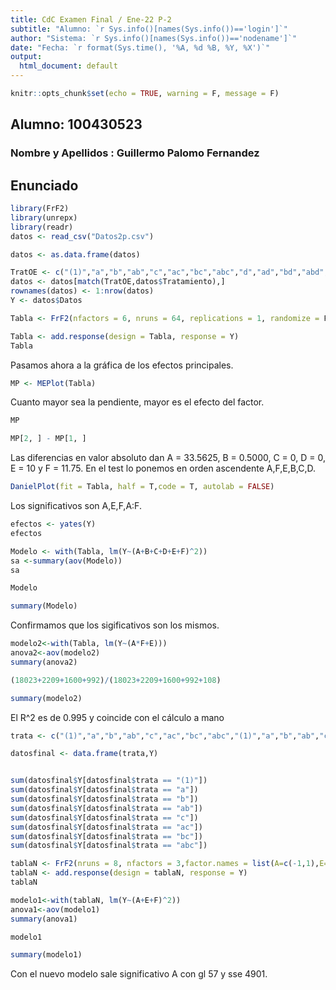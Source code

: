 ---
title: CdC Examen Final / Ene-22 P-2
subtitle: "Alumno: `r Sys.info()[names(Sys.info())=='login']`" 
author: "Sistema: `r Sys.info()[names(Sys.info())=='nodename']`"   
date: "Fecha: `r format(Sys.time(), '%A, %d %B, %Y, %X')`"
output: 
  html_document: default
---

```{r setup, include=FALSE}
knitr::opts_chunk$set(echo = TRUE, warning = F, message = F)
```

## Alumno: 100430523     
### Nombre y Apellidos : Guillermo Palomo Fernandez  

## Enunciado
```{r warning=FALSE,message=FALSE}
library(FrF2)
library(unrepx)
library(readr)
datos <- read_csv("Datos2p.csv")

```

```{r}

datos <- as.data.frame(datos)

TratOE <- c("(1)","a","b","ab","c","ac","bc","abc","d","ad","bd","abd","cd","acd","bcd","abcd","e","ae","be","abe","ce","ace","bce","abce","de","ade","bde","abde","cde","acde","bcde","abcde","f","af","bf","abf","cf","acf","bcf","abcf","df","adf","bdf","abdf","cdf","acdf","bcdf","abcdf","ef","aef","bef","abef","cef","acef","bcef","abcef","def","adef","bdef","abdef","cdef","acdef","bcdef","abcdef")
datos <- datos[match(TratOE,datos$Tratamiento),]
rownames(datos) <- 1:nrow(datos)
Y <- datos$Datos

```



```{r}

Tabla <- FrF2(nfactors = 6, nruns = 64, replications = 1, randomize = F)

Tabla <- add.response(design = Tabla, response = Y)
Tabla

```

Pasamos ahora a la gráfica de los efectos principales.

```{r}

MP <- MEPlot(Tabla)

```

Cuanto mayor sea la pendiente, mayor es el efecto del factor.

```{r}

MP

```

```{r}

MP[2, ] - MP[1, ]

```

Las diferencias en valor absoluto dan A = 33.5625, B = 0.5000, C = 0, D = 0, E = 10 y F = 11.75.
En el test lo ponemos en orden ascendente A,F,E,B,C,D.

```{r}

DanielPlot(fit = Tabla, half = T,code = T, autolab = FALSE)

```

Los significativos son A,E,F,A:F.

```{r}

efectos <- yates(Y)
efectos

```


```{r}

Modelo <- with(Tabla, lm(Y~(A+B+C+D+E+F)^2))
sa <-summary(aov(Modelo))
sa

```

```{r}

Modelo

```

```{r}
summary(Modelo)
```

Confirmamos que los sigificativos son los mismos.

```{r}
modelo2<-with(Tabla, lm(Y~(A*F+E)))
anova2<-aov(modelo2)
summary(anova2)
```

```{r}

(18023+2209+1600+992)/(18023+2209+1600+992+108)

```


```{r}
summary(modelo2)
```

El R^2 es de 0.995 y coincide con el cálculo a mano

```{r}

trata <- c("(1)","a","b","ab","c","ac","bc","abc","(1)","a","b","ab","c","ac","bc","abc","(1)","a","b","ab","c","ac","bc","abc","(1)","a","b","ab","c","ac","bc","abc","(1)","a","b","ab","c","ac","bc","abc","(1)","a","b","ab","c","ac","bc","abc","(1)","a","b","ab","c","ac","bc","abc","(1)","a","b","ab","c","ac","bc","abc")

datosfinal <- data.frame(trata,Y)


sum(datosfinal$Y[datosfinal$trata == "(1)"])
sum(datosfinal$Y[datosfinal$trata == "a"])
sum(datosfinal$Y[datosfinal$trata == "b"])
sum(datosfinal$Y[datosfinal$trata == "ab"])
sum(datosfinal$Y[datosfinal$trata == "c"])
sum(datosfinal$Y[datosfinal$trata == "ac"])
sum(datosfinal$Y[datosfinal$trata == "bc"])
sum(datosfinal$Y[datosfinal$trata == "abc"])


```


```{r}

tablaN <- FrF2(nruns = 8, nfactors = 3,factor.names = list(A=c(-1,1),E=c(-1,1),F=c(-1,1)), replications = 8, randomize = FALSE)
tablaN <- add.response(design = tablaN, response = Y)
tablaN

```



```{r}
modelo1<-with(tablaN, lm(Y~(A+E+F)^2))
anova1<-aov(modelo1)
summary(anova1)
```

```{r}
modelo1
```


```{r}
summary(modelo1)
```


Con el nuevo modelo sale significativo A con gl 57 y sse 4901.















